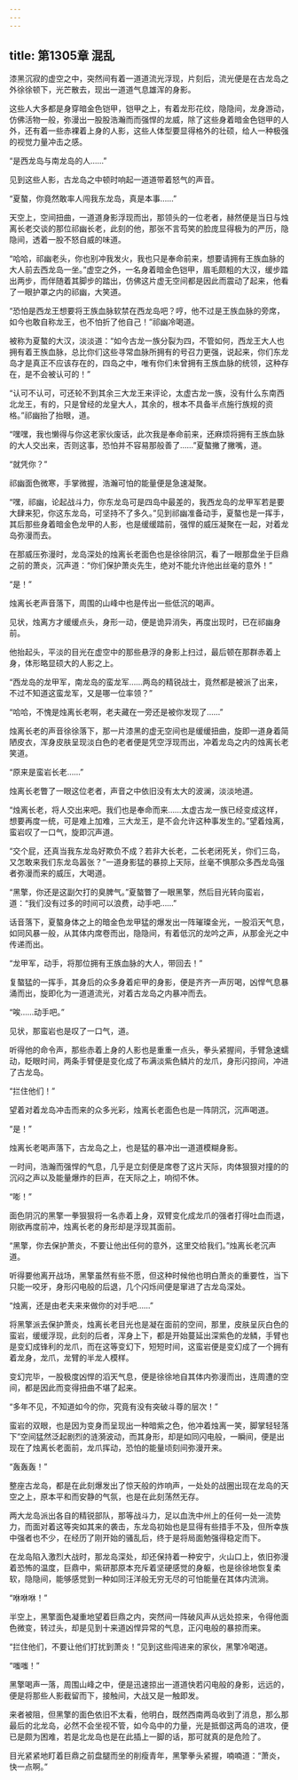 ```yaml
---
---
---
```

title: 第1305章 混乱
---



漆黑沉寂的虚空之中，突然间有着一道道流光浮现，片刻后，流光便是在古龙岛之外徐徐顿下，光芒散去，现出一道道气息雄浑的身影。

这些人大多都是身穿暗金色铠甲，铠甲之上，有着龙形花纹，隐隐间，龙身游动，仿佛活物一般，弥漫出一股股浩瀚而而强悍的龙威，除了这些身着暗金色铠甲的人外，还有着一些赤裸着上身的人影，这些人体型要显得格外的壮硕，给人一种极强的视觉力量冲击之感。

“是西龙岛与南龙岛的人……”

见到这些人影，古龙岛之中顿时响起一道道带着怒气的声音。

“夏螯，你竟然敢率人闯我东龙岛，真是本事……”

天空上，空间扭曲，一道道身影浮现而出，那领头的一位老者，赫然便是当日与烛离长老交谈的那位祁幽长老，此刻的他，那张不言芶笑的脸庞显得极为的严历，隐隐间，透着一股不怒自威的味道。

“哈哈，祁幽老头，你也别冲我发火，我也只是奉命前来，想要请拥有王族血脉的大人前去西龙岛一坐。”虚空之外，一名身着暗金色铠甲，眉毛颇粗的大汉，缓步踏出两步，而伴随着其脚步的踏出，仿佛这片虚无空间都是因此而震动了起来，他看了一眼护罩之内的祁幽，大笑道。

“恐怕是西龙王想要将王族血脉软禁在西龙岛吧？哼，他不过是王族血脉的旁席，如今也敢自称龙王，也不怕折了他自己！”祁幽冷喝道。

被称为夏螯的大汉，淡淡道：“如今古龙一族分裂为四，不管如何，西龙王大人也拥有着王族血脉，总比你们这些寻常血脉所拥有的号召力更强，说起来，你们东龙岛才是真正不应该存在的，四岛之中，唯有你们未曾拥有王族血脉的统领，这种存在，是不会被认可的！”

“认可不认可，可还轮不到其余三大龙王来评论，太虚古龙一族，没有什么东南西北龙王，有的，只是曾经的龙皇大人，其余的，根本不具备半点施行族规的资格。”祁幽抬了抬眼，道。

“嘿嘿，我也懒得与你这老家伙废话，此次我是奉命前来，还麻烦将拥有王族血脉的大人交出来，否则这事，恐怕并不容易那般善了……”夏螯撇了撇嘴，道。

“就凭你？”

祁幽面色微寒，手掌微握，浩瀚可怕的能量便是急速凝聚。

“嘿，祁幽，论起战斗力，你东龙岛可是四岛中最差的，我西龙岛的龙甲军若是要大肆来犯，你这东龙岛，可坚持不了多久。”见到祁幽准备动手，夏螯也是一挥手，其后那些身着暗金色龙甲的人影，也是缓缓踏前，强悍的威压凝聚在一起，对着龙岛弥漫而去。

在那威压弥漫时，龙岛深处的烛离长老面色也是徐徐阴沉，看了一眼那盘坐于巨鼎之前的萧炎，沉声道：“你们保护萧炎先生，绝对不能允许他出丝毫的意外！”

“是！”

烛离长老声音落下，周围的山峰中也是传出一些低沉的喝声。

见状，烛离方才缓缓点头，身形一动，便是诡异消失，再度出现时，已在祁幽身前。

他抬起头，平淡的目光在虚空中的那些悬浮的身影上扫过，最后顿在那群赤着上身，体形略显硕大的人影之上。

“西龙岛的龙甲军，南龙岛的蛮龙军……两岛的精锐战士，竟然都是被派了出来，不过不知道这蛮龙军，又是哪一位率领？”

“哈哈，不愧是烛离长老啊，老夫藏在一旁还是被你发现了……”

烛离长老的声音徐徐落下，那一片漆黑的虚无空间也是缓缓扭曲，旋即一道身着简陋皮衣，浑身皮肤呈现淡白色的老者便是凭空浮现而出，冲着龙岛之内的烛离长老笑道。

“原来是蛮岩长老……”

烛离长老瞥了一眼这位老者，声音之中依旧没有太大的波澜，淡淡地道。

“烛离长老，将人交出来吧。我们也是奉命而来……太虚古龙一族已经变成这样，想要再度一统，可是难上加难，三大龙王，是不会允许这种事发生的。”望着烛离，蛮岩叹了一口气，旋即沉声道。

“交个屁，还真当我东龙岛好欺负不成？若非大长老，二长老闭死关，你们三岛，又怎敢来我们东龙岛嚣张？”一道身影猛的暴掠上天际，丝毫不惧那众多西龙岛强者弥漫而来的威压，大喝道。

“黑擎，你还是这副欠打的臭脾气。”夏螯瞥了一眼黑擎，然后目光转向蛮岩，道：“我们没有过多的时间可以浪费，动手吧……”

话音落下，夏螯身体之上的暗金色龙甲猛的爆发出一阵璀璨金光，一股滔天气息，如同风暴一般，从其体内席卷而出，隐隐间，有着低沉的龙吟之声，从那金光之中传递而出。

“龙甲军，动手，将那位拥有王族血脉的大人，带回去！”

复螯猛的一挥手，其身后的众多身着疟甲的身影，便是齐齐一声厉喝，凶悍气息暴涌而出，旋即化为一道道流光，对着古龙岛之内暴冲而去。

“唉……动手吧。”

见状，那蛮岩也是叹了一口气，道。

听得他的命令声，那些赤着上身的人影也是重重一点头，拳头紧握间，手臂急速蠕动，眨眼时间，两条手臂便是变化成了布满淡紫色鳞片的龙爪，身形闪掠间，冲进了古龙岛。

“拦住他们！”

望着对着龙岛冲击而来的众多光彩，烛离长老面色也是一阵阴沉，沉声喝道。

“是！”

烛离长老喝声落下，古龙岛之上，也是猛的暴冲出一道道模糊身影。

一时间，浩瀚而强悍的气息，几乎是立刻便是席卷了这片天际，肉体狠狠对撞的的沉闷之声以及能量爆炸的巨声，在天际之上，响彻不休。

“嘭！”

面色阴沉的黑擎一拳狠狠将一名赤着上身，双臂变化成龙爪的强者打得吐血而退，刚欲再度前冲，烛离长老的身形却是浮现其面前。

“黑擎，你去保护萧炎，不要让他出任何的意外，这里交给我们。”烛离长老沉声道。

听得要他离开战场，黑擎虽然有些不愿，但这种时候他也明白萧炎的重要性，当下只能一咬牙，身形闪电般的后退，几个闪烁间便是窜进了古龙岛深处。

“烛离，还是由老夫来来做你的对手吧……”

将黑擎派去保护萧炎，烛离长老目光也是凝在面前的空间，那里，皮肤呈灰白色的蛮岩，缓缓浮现，此刻的后者，浑身上下，都是开始蔓延出深紫色的龙鳞，手臂也是变幻成锋利的龙爪，而在这等变幻下，短短时间，这蛮岩便是变幻成了一个拥有着龙身，龙爪，龙臂的半龙人模样。

变幻完毕，一股极度凶悍的滔天气息，便是徐徐地自其体内弥漫而出，连周遭的空间，都是因此而变得扭曲不堪了起来。

“多年不见，不知道如今的你，究竟有没有突破斗尊的层次！”

蛮岩的双眼，也是因为变身而呈现出一种暗紫之色，他冲着烛离一笑，脚掌轻轻落下”空间猛然泛起剧烈的涟漪波动，而其身形，却是如同闪电般，一瞬间，便是出现在了烛离长老面前，龙爪挥动，恐怕的能量顷刻间弥漫开来。

“轰轰轰！”

整座古龙岛，都是在此刻爆发出了惊天般的炸响声，一处处的战圈出现在龙岛的天空之上，原本平和而安静的气氛，也是在此刻荡然无存。

两大龙岛派出各自的精锐部队，那等战斗力，足以血洗中州上的任何一处一流势力，而面对着这等突如其来的袭击，东龙岛初始也是显得有些措手不及，但所幸族中强者也不少，在经历了刚开始的骚乱后，终于是将局面勉强得稳定而下。

在龙岛陷入激烈大战时，那龙岛深处，却还保持着一种安宁，火山口上，依旧弥漫着恐怖的温度，巨鼎中，紫研那原本充斥着坚硬感觉的身躯，也是徐徐地恢复柔软，隐隐间，能够感觉到一种如同汪洋般无穷无尽的可怕能量在其体内流淌。

“咻咻咻！”

半空上，黑擎面色凝重地望着巨鼎之内，突然间一阵破风声从远处掠来，令得他面色微变，转过头，却是见到十来道凶悍异常的气息，正闪电般的暴掠而来。

“拦住他们，不要让他们打扰到萧炎！”见到这些闯进来的家伙，黑擎冷喝道。

“嗤嗤！”

黑擎喝声一落，周围山峰之中，便是迅速掠出一道道快若闪电般的身影，远远的，便是将那些人影截留而下，接触间，大战又是一触即发。

来者被阻，但黑擎的面色依旧不太看，他明白，既然西南两岛收到了消息，那么那最后的北龙岛，必然不会坐视不管，如今岛中的力量，光是抵御这两岛的进攻，便已是颇为困难，若是北龙岛也是在此插上一脚的话，那可就真的是危险了。

目光紧紧地盯着巨鼎之前盘腿而坐的削瘦青年，黑擎拳头紧握，喃喃道：“萧炎，快一点啊。”
